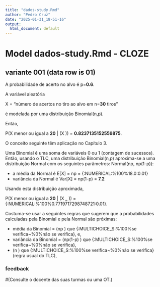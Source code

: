 ```yaml
---
title: "dados-study.Rmd"
author: "Pedro Cruz"
date: "2025-01-31_18-51-16"
output:
  html_document: default
---
```



# Model dados-study.Rmd - CLOZE



## variante 001 (data row is 01)

A probabilidade de acerto no alvo é p=**0.6**.

A variável aleatória

X = "número de acertos no tiro ao alvo em n=**30** tiros"

é modelada por uma distribuição Binomial(n,p). 

Então,

P(X menor ou igual a **20** | \(X \sim \text{Binomial}\)) = **0.8237135152559875**.

O conceito seguinte têm aplicação no Capítulo 3.

Uma Binomial é uma soma de variáveis 0 ou 1 (contagem de sucessos). Então, usando o TLC, uma distribuição Binomial(n,p) aproxima-se a uma distribuição Normal com os seguintes parâmetros: Normal(np, np(1-p)):

* a média da Normal é E[X] = np = {:NUMERICAL:%100%18.0:0.01}
* variância da Normal é Var[X] = np(1-p) = **7.2**

Usando esta distribuição aproximada,

P(X menor ou igual a **20** | \(X \sim_\text{aprox.} \text{Normal}\)) = {:NUMERICAL:%100%0.7719717298748721:0.01}.

Costuma-se usar a seguintes regras que sugerem que a probabilidades calculadas pela Binomial e pela Normal são próximas:

* média da Binomial = \(np \ge 5\) que {:MULTICHOICE_S:%100%se verifica\~%0%não se verifica}, e,
* variância da Binomial = \(np(1-p) \ge 5\) que {:MULTICHOICE_S:%100%se verifica\~%0%não se verifica},
* \(n \ge 30 \) que {:MULTICHOICE_S:%100%se verifica\~%0%não se verifica} (regra usual do TLC),



### feedback



#(Consulte o docente das suas turmas ou uma OT.)



